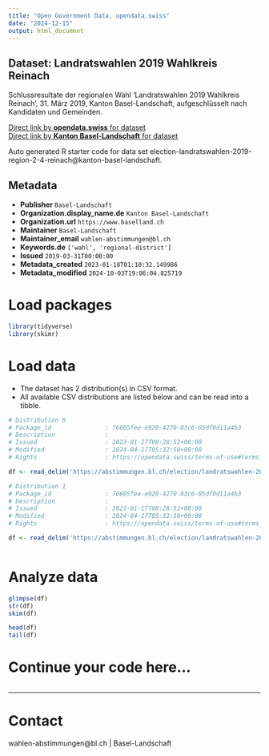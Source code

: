 ```yaml
---
title: "Open Government Data, opendata.swiss"
date: "2024-12-15"
output: html_document
---
```


## Dataset: Landratswahlen 2019 Wahlkreis Reinach

Schlussresultate der regionalen Wahl 'Landratswahlen 2019 Wahlkreis Reinach', 31. März 2019, Kanton Basel-Landschaft, aufgeschlüsselt nach Kandidaten und Gemeinden.

[Direct link by **opendata.swiss** for dataset](https://opendata.swiss/de/dataset/landratswahlen-2019-wahlkreis-reinach)<br>
[Direct link by **Kanton Basel-Landschaft** for dataset](https://abstimmungen.bl.ch/election/landratswahlen-2019-region-2-4-reinach/data)

Auto generated R starter code for data set election-landratswahlen-2019-region-2-4-reinach@kanton-basel-landschaft.

## Metadata

- **Publisher** `Basel-Landschaft`
- **Organization.display_name.de** `Kanton Basel-Landschaft`
- **Organization.url** `https://www.baselland.ch`
- **Maintainer** `Basel-Landschaft`
- **Maintainer_email** `wahlen-abstimmungen@bl.ch`
- **Keywords.de** `['wahl', 'regional-district']`
- **Issued** `2019-03-31T00:00:00`
- **Metadata_created** `2023-01-18T01:10:32.149986`
- **Metadata_modified** `2024-10-03T19:06:04.825719`


# Load packages

```r

library(tidyverse)
library(skimr)

```

# Load data

-   The dataset has 2 distribution(s) in CSV format.
-   All available CSV distributions are listed below and can be read into a tibble.

```r

# Distribution 0
# Package_id               : 76605fee-e920-4270-83c6-05df0d11a4b3
# Description              : 
# Issued                   : 2023-01-17T08:28:52+00:00
# Modified                 : 2024-04-17T05:32:50+00:00
# Rights                   : https://opendata.swiss/terms-of-use#terms_by

df <- read_delim('https://abstimmungen.bl.ch/election/landratswahlen-2019-region-2-4-reinach/data-parties-csv')

# Distribution 1
# Package_id               : 76605fee-e920-4270-83c6-05df0d11a4b3
# Description              : 
# Issued                   : 2023-01-17T08:28:52+00:00
# Modified                 : 2024-04-17T05:32:50+00:00
# Rights                   : https://opendata.swiss/terms-of-use#terms_by

df <- read_delim('https://abstimmungen.bl.ch/election/landratswahlen-2019-region-2-4-reinach/data-csv')



```

# Analyze data

```r

glimpse(df)
str(df)
skim(df)

head(df)
tail(df)

```

# Continue your code here...

```r

```

------------------------------------------------------------------------

# Contact

wahlen-abstimmungen@bl.ch | Basel-Landschaft
